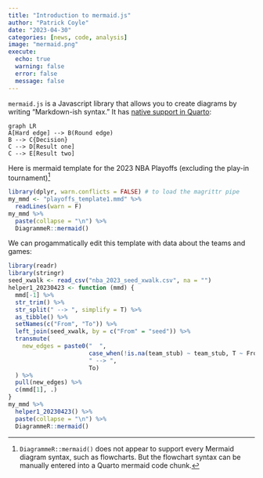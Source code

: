 ```yaml
---
title: "Introduction to mermaid.js"
author: "Patrick Coyle"
date: "2023-04-30"
categories: [news, code, analysis]
image: "mermaid.png"
execute:
  echo: true
  warning: false
  error: false
  message: false
---
```


<!-- https://unpkg.com/mermaid@0.5.3/dist/www/all.html#mermaid -->

`mermaid.js` is a Javascript library that allows you to create diagrams by writing "Markdown-ish syntax." It has [native support in Quarto](https://quarto.org/docs/authoring/diagrams.html):

```mermaid
graph LR
A[Hard edge] --> B(Round edge)
B --> C{Decision}
C --> D[Result one]
C --> E[Result two]
```

Here is mermaid template for the 2023 NBA Playoffs (excluding the play-in tournament)[^1]

[^1]: `DiagrammeR::mermaid()` does not appear to support every Mermaid diagram syntax, such as flowcharts. But the flowchart syntax can be manually entered into a Quarto mermaid code chunk.

```r
library(dplyr, warn.conflicts = FALSE) # to load the magrittr pipe
my_mmd <- "playoffs_template1.mmd" %>%
  readLines(warn = F) 
my_mmd %>%
  paste(collapse = "\n") %>%
  DiagrammeR::mermaid()
```

We can progammatically edit this template with data about the teams and games:

```r
library(readr)
library(stringr)
seed_xwalk <- read_csv("nba_2023_seed_xwalk.csv", na = "")
helper1_20230423 <- function (mmd) {
  mmd[-1] %>%
  str_trim() %>% 
  str_split(" --> ", simplify = T) %>% 
  as_tibble() %>% 
  setNames(c("From", "To")) %>% 
  left_join(seed_xwalk, by = c("From" = "seed")) %>% 
  transmute(
    new_edges = paste0("  ", 
                       case_when(!is.na(team_stub) ~ team_stub, T ~ From), 
                       " --> ", 
                       To)
  ) %>% 
  pull(new_edges) %>% 
  c(mmd[1], .) 
}
my_mmd %>% 
  helper1_20230423() %>% 
  paste(collapse = "\n") %>%
  DiagrammeR::mermaid()
```
